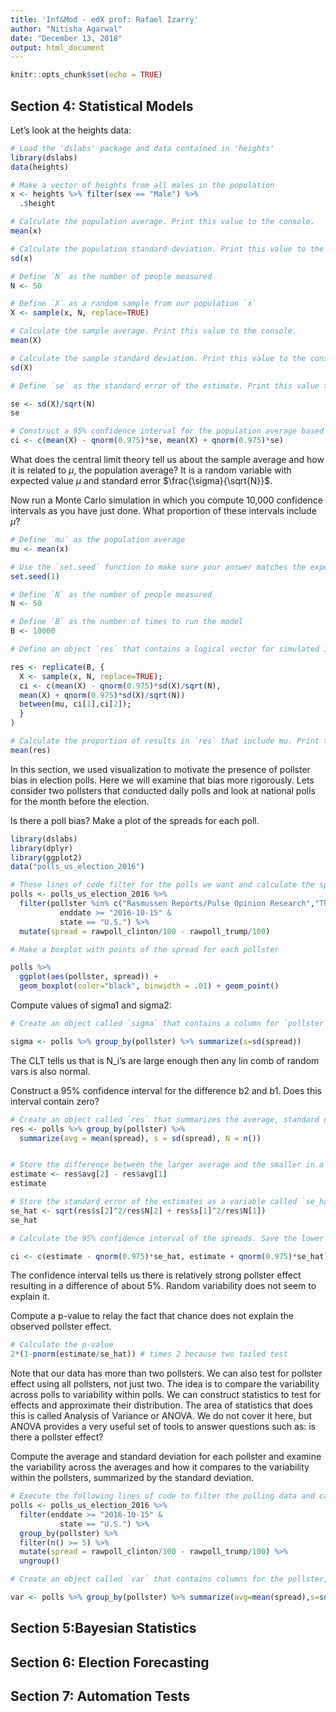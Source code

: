 ```yaml
---
title: 'Inf&Mod - edX prof: Rafael Izarry'
author: "Nitisha Agarwal"
date: "December 13, 2018"
output: html_document
---
```


```r
knitr::opts_chunk$set(echo = TRUE)
```

## Section 4: Statistical Models 

Let's look at the heights data:
```r
# Load the 'dslabs' package and data contained in 'heights'
library(dslabs)
data(heights)

# Make a vector of heights from all males in the population
x <- heights %>% filter(sex == "Male") %>%
  .$height

# Calculate the population average. Print this value to the console.
mean(x)

# Calculate the population standard deviation. Print this value to the console.
sd(x)

# Define `N` as the number of people measured
N <- 50

# Define `X` as a random sample from our population `x`
X <- sample(x, N, replace=TRUE)

# Calculate the sample average. Print this value to the console.
mean(X)

# Calculate the sample standard deviation. Print this value to the console.
sd(X)

# Define `se` as the standard error of the estimate. Print this value to the console.

se <- sd(X)/sqrt(N)
se

# Construct a 95% confidence interval for the population average based on our sample. Save the lower and then the upper confidence interval to a variable called `ci`.
ci <- c(mean(X) - qnorm(0.975)*se, mean(X) + qnorm(0.975)*se)

```

What does the central limit theory tell us about the sample average and how it is related to $\mu$, the population average?
It is a random variable with expected value $\mu$ and standard error $\frac{\sigma}{\sqrt{N}}$.


Now run a Monte Carlo simulation in which you compute 10,000 confidence intervals as you have just done. What proportion of these intervals include $\mu$?
```r
# Define `mu` as the population average
mu <- mean(x)

# Use the `set.seed` function to make sure your answer matches the expected result after random sampling
set.seed(1)

# Define `N` as the number of people measured
N <- 50

# Define `B` as the number of times to run the model
B <- 10000

# Define an object `res` that contains a logical vector for simulated intervals that contain mu

res <- replicate(B, {
  X <- sample(x, N, replace=TRUE);
  ci <- c(mean(X) - qnorm(0.975)*sd(X)/sqrt(N), 
  mean(X) + qnorm(0.975)*sd(X)/sqrt(N))
  between(mu, ci[1],ci[2]);
  }
)

# Calculate the proportion of results in `res` that include mu. Print this value to the console.
mean(res)
```

In this section, we used visualization to motivate the presence of pollster bias in election polls. Here we will examine that bias more rigorously. Lets consider two pollsters that conducted daily polls and look at national polls for the month before the election.

Is there a poll bias? Make a plot of the spreads for each poll.
```r

library(dslabs)
library(dplyr)
library(ggplot2)
data("polls_us_election_2016")

# These lines of code filter for the polls we want and calculate the spreads
polls <- polls_us_election_2016 %>% 
  filter(pollster %in% c("Rasmussen Reports/Pulse Opinion Research","The Times-Picayune/Lucid") &
           enddate >= "2016-10-15" &
           state == "U.S.") %>% 
  mutate(spread = rawpoll_clinton/100 - rawpoll_trump/100) 

# Make a boxplot with points of the spread for each pollster

polls %>%
  ggplot(aes(pollster, spread)) +
  geom_boxplot(color="black", binwidth = .01) + geom_point()
```

Compute values of sigma1 and sigma2:
```r
# Create an object called `sigma` that contains a column for `pollster` and a column for `s`, the standard deviation of the spread

sigma <- polls %>% group_by(pollster) %>% summarize(s=sd(spread))

```

The CLT tells us that is N_i's are large enough then any lin comb of random vars is also normal. 

Construct a 95% confidence interval for the difference b2 and b1. Does this interval contain zero?
```r
# Create an object called `res` that summarizes the average, standard deviation, and number of polls for the two pollsters.
res <- polls %>% group_by(pollster) %>% 
  summarize(avg = mean(spread), s = sd(spread), N = n()) 


# Store the difference between the larger average and the smaller in a variable called `estimate`. Print this value to the console.
estimate <- res$avg[2] - res$avg[1]
estimate

# Store the standard error of the estimates as a variable called `se_hat`. Print this value to the console.
se_hat <- sqrt(res$s[2]^2/res$N[2] + res$s[1]^2/res$N[1])
se_hat

# Calculate the 95% confidence interval of the spreads. Save the lower and then the upper confidence interval to a variable called `ci`.

ci <- c(estimate - qnorm(0.975)*se_hat, estimate + qnorm(0.975)*se_hat)
```


The confidence interval tells us there is relatively strong pollster effect resulting in a difference of about 5%. Random variability does not seem to explain it.

Compute a p-value to relay the fact that chance does not explain the observed pollster effect.
```r
# Calculate the p-value
2*(1-pnorm(estimate/se_hat)) # times 2 because two tailed test
```


Note that our data has more than two pollsters. We can also test for pollster effect using all pollsters, not just two. The idea is to compare the variability across polls to variability within polls. We can construct statistics to test for effects and approximate their distribution. The area of statistics that does this is called Analysis of Variance or ANOVA. We do not cover it here, but ANOVA provides a very useful set of tools to answer questions such as: is there a pollster effect?

Compute the average and standard deviation for each pollster and examine the variability across the averages and how it compares to the variability within the pollsters, summarized by the standard deviation.
```r
# Execute the following lines of code to filter the polling data and calculate the spread
polls <- polls_us_election_2016 %>% 
  filter(enddate >= "2016-10-15" &
           state == "U.S.") %>%
  group_by(pollster) %>%
  filter(n() >= 5) %>% 
  mutate(spread = rawpoll_clinton/100 - rawpoll_trump/100) %>%
  ungroup()

# Create an object called `var` that contains columns for the pollster, mean spread, and standard deviation. Print the contents of this object to the console.

var <- polls %>% group_by(pollster) %>% summarize(avg=mean(spread),s=sd(spread))
```


## Section 5:Bayesian Statistics

## Section 6: Election Forecasting 

## Section 7: Automation Tests 